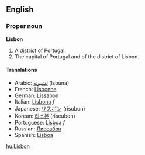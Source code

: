 ==English==
===Proper noun===
'''Lisbon'''

#A district of [[Portugal]].
#The capital of Portugal and of the district of Lisbon.

====Translations====
*Arabic: [[لشبونه]] (lsbuna)
*French: [[Lisbonne]]
*German: [[Lissabon]]
*Italian: [[Lisbona]] ''f''
*Japanese: [[リスボン]] (risubon)
*Korean: [[리스본]] (riseubon)
*Portuguese: [[Lisboa]] ''f''
*Russian: [[Лиссабон]]
*Spanish: [[Lisboa]]

[[hu:Lisbon]]